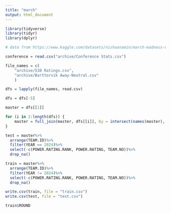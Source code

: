 ```yaml
---
title: "march"
output: html_document
---
```


```r
library(tidyverse)
library(tidyr)
library(dplyr)
```

```r
# data from https://www.kaggle.com/datasets/nishaanamin/march-madness-data

conference = read.csv("archive/Conference Stats.csv")

file_names = c(
    "archive/538 Ratings.csv",
    "archive/Barttorvik Away-Neutral.csv"
    )

dfs = lapply(file_names, read.csv)

dfs = dfs[-5]

master = dfs[[1]]

for (i in 2:length(dfs)) {
    master = full_join(master, dfs[[i]], by = intersect(names(master), names(dfs[[i]])))
}

test = master%>%
  arrange(TEAM.ID)%>%
  filter(YEAR == 2024)%>%
  select(-c(POWER.RATING.RANK, POWER.RATING, TEAM.NO))%>%
  drop_na()

train = master%>%
  arrange(TEAM.ID)%>%
  filter(YEAR != 2024)%>%
  select(-c(POWER.RATING.RANK, POWER.RATING, TEAM.NO))%>%
  drop_na()

write.csv(train, file = "train.csv")
write.csv(test, file = "test.csv")

train$ROUND
```
